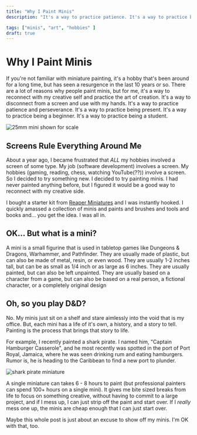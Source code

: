 ```yaml
---
title: "Why I Paint Minis"
description: "It's a way to practice patience. It's a way to practice being a beginner. It's a way to practice being a student."

tags: ["minis", "art", "hobbies" ]
draft: true
---
```


# Why I Paint Minis

If you're not familiar with miniature painting, it's a hobby that's been around for a long time, but has seen a resurgence in the last 10 years or so. There are a lot of reasons why people paint minis, but for me, it's a way to reconnect with my creative self and practice the art of creation. It's a way to disconnect from a screen and use with my hands. It's a way to practice patience and perseverance. It's a way to practice being present. It's a way to practice being a beginner. It's a way to practice being a student.

<img src="https://res.cloudinary.com/jared-truscott/image/upload/c_scale,w_250/v1676034231/minis/man-size.webp" alt="25mm mini shown for scale" />

## Screens Rule Everything Around Me

About a year ago, I became frustrated that *ALL* my hobbies involved a screen of some type. My job (software development) involves a screen. My hobbies (gaming, reading, chess, watching YouTube(??)) involve a screen. So I decided to try something new. I decided to try painting minis. I had never painted anything before, but I figured it would be a good way to reconnect with my creative side.

I bought a starter kit from [Reaper Miniatures](https://www.reapermini.com/search/starter%20kit/latest/08906) and I was instantly hooked. I quickly amassed a collection of minis and paints and brushes and tools and books and... you get the idea. I was all in.

## OK... But what is a mini?

A mini is a small figurine that is used in tabletop games like Dungeons & Dragons, Warhammer, and Pathfinder. They are usually made of plastic, but can also be made of metal, resin, or even wood. They are usually 1-2 inches tall, but can be as small as 1/4 inch or as large as 6 inches. They are usually painted, but can also be left unpainted. They are usually based on a character from a game, but can also be based on a real person, a fictional character, or a completely original design

## Oh, so you play D&D?

No. My minis just sit on a shelf and stare aimlessly into the void that is my office. But, each mini has a life of it's own, a history, and a story to tell. Painting is the process that brings that story to life.

For example, I recently painted a shark pirate. I named him, "Captain Hamburger Casserole", and he most recently was spotted in the port of Port Royal, Jamaica, where he was seen drinking rum and eating hamburgers. Rumor is, he is heading to the Caribbean to find a new port to plunder.

<img src="https://res.cloudinary.com/jared-truscott/image/upload/c_scale,w_450/v1676034230/minis/shark-f.webp" alt="shark pirate miniature" />

A single miniature can takes 6 - 8 hours to paint (but professional painters can spend 100+ hours on a single mini). It gives me bite sized breaks from life to focus on something creative, without having to commit to a large project, and if I mess up, I can just strip off the paint and start over. If I *really* mess one up, the minis are cheap enough that I can just start over.

Maybe this whole post is just about an excuse to show off my minis. I'm OK with that, too.
